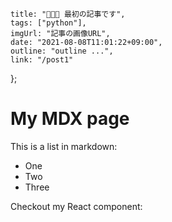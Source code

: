     title: "👩🏿‍💻 最初の記事です",
    tags: ["python"],
    imgUrl: "記事の画像URL",
    date: "2021-08-08T11:01:22+09:00",
    outline: "outline ...",
    link: "/post1"
};

# My MDX page

This is a list in markdown:

- One
- Two
- Three

Checkout my React component:
